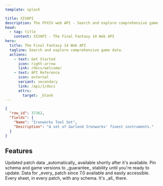 ```yaml
---
template: splash

title: XIVAPI
description: The FFXIV web API - Search and explore comprehensive game data.
head:
  - tag: title
    content: XIVAPI - The Final Fantasy 14 Web API
hero:
  title: The Final Fantasy 14 Web API
  tagline: Search and explore comprehensive game data.
  actions:
    - text: Get Started
      icon: right-arrow
      link: /docs/welcome/
    - text: API Reference
      icon: external
      variant: secondary
      link: /api/1/docs
      attrs:
        target: _blank
---
```



```json frame="terminal" title="/api/1/sheet/Item/37362?fields=Name,Description"
{
  "row_id": 37362,
  "fields": {
    "Name": "Ironworks Tool Set",
    "Description": "A set of Garlond Ironworks' finest instruments."
  }
}
```

## Features

<CardGrid>
	<Card title="Fast updates" icon="download">
		Updated patch data _automatically_ available shortly after it's available.
	</Card>
	<Card title="Stable API" icon="puzzle">
		Pin schema and game versions to _guarantee_ stability until you're ready to update.
	</Card>
	<Card title="Time travel (backwards)" icon="rocket">
		Data for _every_ patch since 7.0 available and easily accessible.
	</Card>
	<Card title="Search anything" icon="magnifier">
		Every sheet, in every patch, with any schema. It's _all_ there.
	</Card>
</CardGrid>
